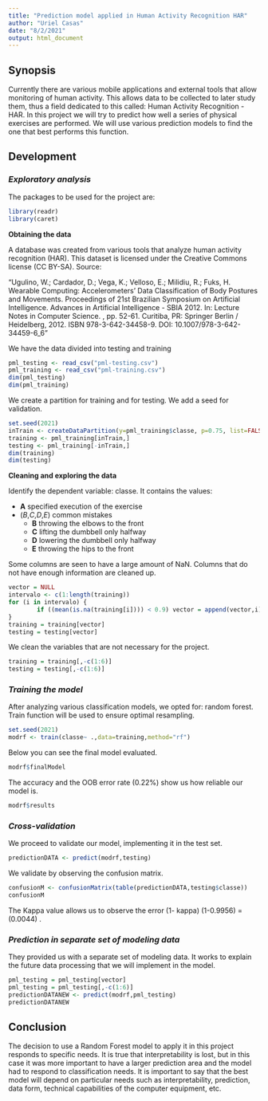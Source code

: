 ---
title: "Prediction model applied in Human Activity Recognition HAR"
author: "Uriel Casas"
date: "8/2/2021"
output: html_document
---

##  **Synopsis**

Currently there are various mobile applications and external tools that allow monitoring of human activity. This allows data to be collected to later study them, thus a field dedicated to this called: Human Activity Recognition - HAR. In this project we will try to predict how well a series of physical exercises are performed. We will use various prediction models to find the one that best performs this function.

## **Development**

### *Exploratory analysis*

The packages to be used for the project are:

```{r, warning=FALSE, message=FALSE}
library(readr)
library(caret)
```

**Obtaining the data**

A database was created from various tools that analyze human activity recognition (HAR). This dataset is licensed under the Creative Commons license (CC BY-SA). Source:

"Ugulino, W.; Cardador, D.; Vega, K.; Velloso, E.; Milidiu, R.; Fuks, H. Wearable Computing: Accelerometers' Data Classification of Body Postures and Movements. Proceedings of 21st Brazilian Symposium on Artificial Intelligence. Advances in Artificial Intelligence - SBIA 2012. In: Lecture Notes in Computer Science. , pp. 52-61. Curitiba, PR: Springer Berlin / Heidelberg, 2012. ISBN 978-3-642-34458-9. DOI: 10.1007/978-3-642-34459-6_6"

We have the data divided into testing and training

```{r ,warning=FALSE, message=FALSE }
pml_testing <- read_csv("pml-testing.csv")
pml_training <- read_csv("pml-training.csv")
dim(pml_testing)
dim(pml_training)
```

We create a partition for training and for testing. We add a seed for validation.

```{r ,warning=FALSE, message=FALSE }
set.seed(2021)
inTrain <- createDataPartition(y=pml_training$classe, p=0.75, list=FALSE)
training <- pml_training[inTrain,]
testing <- pml_training[-inTrain,]
dim(training)
dim(testing)
```

**Cleaning and exploring the data**

Identify the dependent variable: classe.  It contains the values:

* **A** specified execution of the exercise
* (*B*,*C*,*D*,*E*) common mistakes
  - **B** throwing the elbows to the front
  - **C** lifting the dumbbell only halfway
  - **D** lowering the dumbbell only halfway
  - **E** throwing the hips to the front
  
Some columns are seen to have a large amount of NaN. Columns that do not have enough information are cleaned up.

```{r ,warning=FALSE, message=FALSE }
vector = NULL
intervalo <- c(1:length(training))
for (i in intervalo) {
        if ((mean(is.na(training[i]))) < 0.9) vector = append(vector,i)
}
training = training[vector]
testing = testing[vector]
```

We clean the variables that are not necessary for the project.

```{r ,warning=FALSE, message=FALSE }
training = training[,-c(1:6)]
testing = testing[,-c(1:6)]
```

### *Training the model*

After analyzing various classification models, we opted for: random forest. Train function will be used to ensure optimal resampling.

```{r ,warning=FALSE, message=FALSE }
set.seed(2021)
modrf <- train(classe~ .,data=training,method="rf")
```

Below you can see the final model evaluated.

```{r ,warning=FALSE, message=FALSE }
modrf$finalModel
```

The accuracy and the OOB error rate (0.22%) show us how reliable our model is.

```{r ,warning=FALSE, message=FALSE }
modrf$results
```

### *Cross-validation*

We proceed to validate our model, implementing it in the test set.

```{r ,warning=FALSE, message=FALSE }
predictionDATA <- predict(modrf,testing)
```


We validate by observing the confusion matrix. 

```{r ,warning=FALSE, message=FALSE }
confusionM <- confusionMatrix(table(predictionDATA,testing$classe))
confusionM
```


The Kappa value allows us to observe the error (1- kappa) (1-0.9956) = (0.0044) .


### *Prediction in separate set of modeling data*

They provided us with a separate set of modeling data. It works to explain the future data processing that we will implement in the model.

```{r ,warning=FALSE, message=FALSE }
pml_testing = pml_testing[vector]
pml_testing = pml_testing[,-c(1:6)]
predictionDATANEW <- predict(modrf,pml_testing)
predictionDATANEW
```

##  **Conclusion**

The decision to use a Random Forest model to apply it in this project responds to specific needs. It is true that interpretability is lost, but in this case it was more important to have a larger prediction area and the model had to respond to classification needs. It is important to say that the best model will depend on particular needs such as interpretability, prediction, data form, technical capabilities of the computer equipment, etc.

